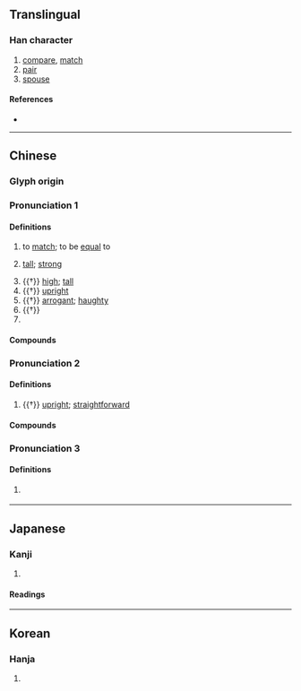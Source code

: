 {{character info/new}}
==Translingual==

===Han character===
{{Han char|rn=9|rad=人|as=04|sn=6|four=20217|canj=OYHN|ids=⿰亻亢}}

# [[compare]], [[match]]
# [[pair]]
# [[spouse]]

====References====
* {{Han ref|kx=0095.140|dkj=00431|dj=0201.140|hdz=10126.010|uh=4F09|ud=20233|bh=A5EA|bd=42474}}

----

==Chinese==
{{zh-forms}}

===Glyph origin===
{{Han etym}}

===Pronunciation 1===
{{zh-pron
|m=kàng
|c=kong3
|mc=y
|oc=y
|cat=v,a
}}

====Definitions====
{{zh-hanzi}}

# {{lb|zh|literary}} to [[match]]; to be [[equal]] to
#: {{zh-x|伉儷|[literary] married couple}}
# {{lb|zh|literary}} [[tall]]; [[strong]]
# {{†}} [[high]]; [[tall]]
# {{†}} [[upright]]
# {{†}} [[arrogant]]; [[haughty]]
# {{†}} {{zh-alt-form|抗|to [[resist]]}}
# {{surname|lang=zh}}

====Compounds====
{{zh-der|伉王|伉行|伉合|伉壯|伉健|伉俠|分庭伉禮|伉儷|狼伉|榮諧伉儷|賢伉儷}}

===Pronunciation 2===
{{zh-pron
|m=gāng
|cat=a
}}

====Definitions====
{{zh-hanzi}}

# {{†}} [[upright]]; [[straightforward]]

====Compounds====
{{zh-der|伉伉|伉直|伉行|伉俠|伉浪|伉爽|伉厲}}

===Pronunciation 3===
{{zh-pron
|m=kǎng
|cat=pn
}}

====Definitions====
{{zh-hanzi}}

# {{lb|zh|historical}} {{n-g|A person's name.}}

----

==Japanese==

===Kanji===
{{ja-kanji|grade=|rs=人04}}

# {{defn|lang=ja|sort=人04}}

====Readings====
{{ja-readings
|goon=こう<かう
|kun=たぐい-<たぐひ-, なら-ぶ
}}

----

==Korean==

===Hanja===
{{ko-hanja|hangeul=항|rv=hang|mr=hang}}

# {{defn|lang=ko|sort=人04}}